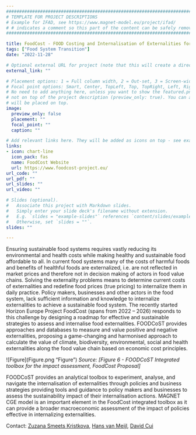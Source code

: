 ```yaml
---
##########################################################################################
# TEMPLATE FOR PROJECT DESCRIPTIONS 
# Example for IFAD, see https://www.magnet-model.eu/project/ifad/
# # indicates a comment so this part of the content can be safely removed.
##########################################################################################

title: FoodCost - FOOD Costing and Internalisation of Externalities for System Transition 
tags: ["Food System Transition"]
date: "2022-11-28"

# Optional external URL for project (note that this will create a direct link and replaces the project detail page).
external_link: ""

# Placement options: 1 = Full column width, 2 = Out-set, 3 = Screen-width
# Focal point options: Smart, Center, TopLeft, Top, TopRight, Left, Right, BottomLeft, Bottom, BottomRight
# No need to add anything here, unless you want to show the featured.png picture only in list of projects but
# not on top of the project description (preview_only: true). You can also add a caption to your featured.png that
# will be placed on top.
image:
  preview_only: false
  placement: ""
  focal_point: ""
  caption: ""

# Add relevant links here. They will be added as icons on top - see examples. If there are no links use ""  
links:
- icon: chart-line
  icon_pack: fas
  name: FoodCost Website
  url: https://www.foodcost-project.eu/
url_code: ""
url_pdf: ""
url_slides: ""
url_video: ""

# Slides (optional).
#   Associate this project with Markdown slides.
#   Simply enter your slide deck's filename without extension.
#   E.g. `slides = "example-slides"` references `content/slides/example-slides.md`.
#   Otherwise, set `slides = ""`.
slides: ""

---
```

Ensuring sustainable food systems requires vastly reducing its environmental and health costs while making healthy and sustainable food affordable to all. In current food systems many of the costs of harmful foods and benefits of healthful foods are externalized, i.e. are not reflected in market prices and therefore not in decision making of actors in food value chains. Solving the externality problems means to determine current costs of externalities and redefine food prices (true pricing) to internalize them in daily practice. Policy makers, businesses and other actors in the food system, lack sufficient information and knowledge to internalize externalities to achieve a sustainable food system.
The recently started Horizon Europe Project FoodCost (spans from 2022 – 2026) responds to this challenge by designing a roadmap for effective and sustainable strategies to assess and internalise food externalities. FOODCoST provides approaches and databases to measure and value positive and negative externalities, proposing a game-changing and harmonised approach to calculate the value of climate, biodiversity, environmental, social and health externalities along the food value chain based on economic cost principles. 

![Figure](Figure.png "Figure”)
*Source: [Figure 6 - FOODCoST Integrated toolbox for the impact assessment, FoodCost Proposal]*

FOODCoST provides an analytical toolbox to experiment, analyse, and navigate the internalisation of externalities through policies and business strategies providing tools and guidance to policy makers and businesses to assess the sustainability impact of their internalisation actions. MAGNET CGE model is an important element in the FoodCost integrated toolbox as it can provide a broader macroeconomic assessment of the impact of policies effective in internalizing externalities.  

Contact: [Zuzana Smeets Kristkova](/author/zuzana-smeets-kristkova/), [Hans van Meijl](/author/hans-van-meijl/), [David Cui](/author/david-cui/)
